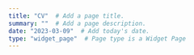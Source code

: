 ```yaml
---
title: "CV"  # Add a page title.
summary: ""  # Add a page description.
date: "2023-03-09"  # Add today's date.
type: "widget_page"  # Page type is a Widget Page
---  
```

